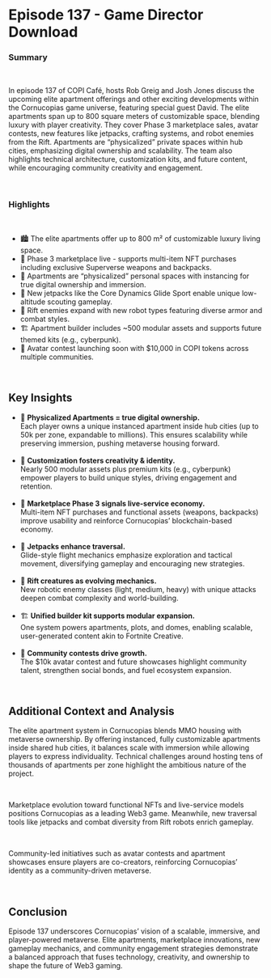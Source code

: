 # Episode 137 - Game Director Download  

### Summary  

</br>

In episode 137 of COPI Café, hosts Rob Greig and Josh Jones discuss the upcoming elite apartment offerings and other exciting developments within the Cornucopias game universe, featuring special guest David. The elite apartments span up to 800 square meters of customizable space, blending luxury with player creativity. They cover Phase 3 marketplace sales, avatar contests, new features like jetpacks, crafting systems, and robot enemies from the Rift. Apartments are “physicalized” private spaces within hub cities, emphasizing digital ownership and scalability. The team also highlights technical architecture, customization kits, and future content, while encouraging community creativity and engagement.  

</br>

### Highlights  

</br>

<ul className="styled-list">
  <li>🏙️ The elite apartments offer up to 800 m² of customizable luxury living space.</li>
  <li>🛒 Phase 3 marketplace live - supports multi-item NFT purchases including exclusive Superverse weapons and backpacks.</li>
  <li>🎨 Apartments are “physicalized” personal spaces with instancing for true digital ownership and immersion.</li>
  <li>🚀 New jetpacks like the Core Dynamics Glide Sport enable unique low-altitude scouting gameplay.</li>
  <li>🤖 Rift enemies expand with new robot types featuring diverse armor and combat styles.</li>
  <li>🏗️ Apartment builder includes ~500 modular assets and supports future themed kits (e.g., cyberpunk).</li>
  <li>🎁 Avatar contest launching soon with $10,000 in COPI tokens across multiple communities.</li>
</ul>  

</br>

## Key Insights  

<ul className="styled-list">
  <li>🏢 <strong>Physicalized Apartments = true digital ownership.</strong><br/>  
  Each player owns a unique instanced apartment inside hub cities (up to 50k per zone, expandable to millions). This ensures scalability while preserving immersion, pushing metaverse housing forward.</li>

</br>

  <li>🎨 <strong>Customization fosters creativity & identity.</strong><br/>  
  Nearly 500 modular assets plus premium kits (e.g., cyberpunk) empower players to build unique styles, driving engagement and retention.</li>

</br>

  <li>🛒 <strong>Marketplace Phase 3 signals live-service economy.</strong><br/>  
  Multi-item NFT purchases and functional assets (weapons, backpacks) improve usability and reinforce Cornucopias’ blockchain-based economy.</li>

</br>

  <li>🚀 <strong>Jetpacks enhance traversal.</strong><br/>  
  Glide-style flight mechanics emphasize exploration and tactical movement, diversifying gameplay and encouraging new strategies.</li>

</br>

  <li>🤖 <strong>Rift creatures as evolving mechanics.</strong><br/>  
  New robotic enemy classes (light, medium, heavy) with unique attacks deepen combat complexity and world-building.</li>

</br>

  <li>🏗️ <strong>Unified builder kit supports modular expansion.</strong><br/>  
  One system powers apartments, plots, and domes, enabling scalable, user-generated content akin to Fortnite Creative.</li>

</br>

  <li>🎉 <strong>Community contests drive growth.</strong><br/>  
  The $10k avatar contest and future showcases highlight community talent, strengthen social bonds, and fuel ecosystem expansion.</li>
</ul>  

</br>

## Additional Context and Analysis  

The elite apartment system in Cornucopias blends MMO housing with metaverse ownership. By offering instanced, fully customizable apartments inside shared hub cities, it balances scale with immersion while allowing players to express individuality. Technical challenges around hosting tens of thousands of apartments per zone highlight the ambitious nature of the project.  

</br>

Marketplace evolution toward functional NFTs and live-service models positions Cornucopias as a leading Web3 game. Meanwhile, new traversal tools like jetpacks and combat diversity from Rift robots enrich gameplay.  

</br>

Community-led initiatives such as avatar contests and apartment showcases ensure players are co-creators, reinforcing Cornucopias’ identity as a community-driven metaverse.  

</br>

## Conclusion  

Episode 137 underscores Cornucopias’ vision of a scalable, immersive, and player-powered metaverse. Elite apartments, marketplace innovations, new gameplay mechanics, and community engagement strategies demonstrate a balanced approach that fuses technology, creativity, and ownership to shape the future of Web3 gaming.  
